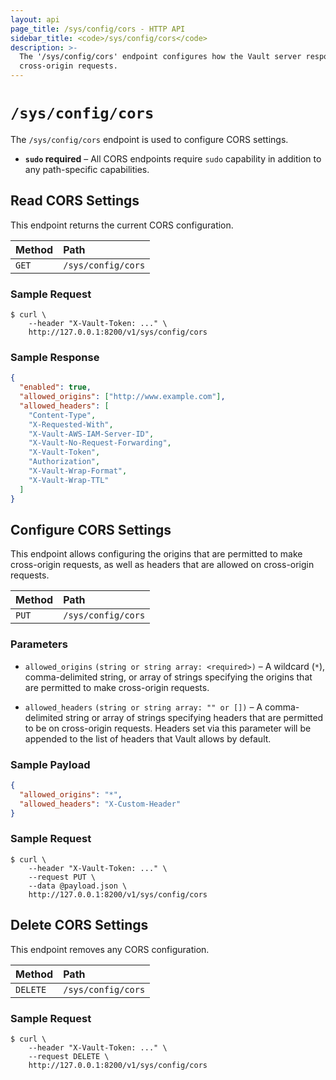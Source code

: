 ```yaml
---
layout: api
page_title: /sys/config/cors - HTTP API
sidebar_title: <code>/sys/config/cors</code>
description: >-
  The '/sys/config/cors' endpoint configures how the Vault server responds to
  cross-origin requests.
---
```


# `/sys/config/cors`

The `/sys/config/cors` endpoint is used to configure CORS settings.

- **`sudo` required** – All CORS endpoints require `sudo` capability in
  addition to any path-specific capabilities.

## Read CORS Settings

This endpoint returns the current CORS configuration.

| Method | Path               |
| :----- | :----------------- |
| `GET`  | `/sys/config/cors` |

### Sample Request

```shell-session
$ curl \
    --header "X-Vault-Token: ..." \
    http://127.0.0.1:8200/v1/sys/config/cors
```

### Sample Response

```json
{
  "enabled": true,
  "allowed_origins": ["http://www.example.com"],
  "allowed_headers": [
    "Content-Type",
    "X-Requested-With",
    "X-Vault-AWS-IAM-Server-ID",
    "X-Vault-No-Request-Forwarding",
    "X-Vault-Token",
    "Authorization",
    "X-Vault-Wrap-Format",
    "X-Vault-Wrap-TTL"
  ]
}
```

## Configure CORS Settings

This endpoint allows configuring the origins that are permitted to make
cross-origin requests, as well as headers that are allowed on cross-origin requests.

| Method | Path               |
| :----- | :----------------- |
| `PUT`  | `/sys/config/cors` |

### Parameters

- `allowed_origins` `(string or string array: <required>)` – A wildcard (`*`), comma-delimited string, or array of strings specifying the origins that are permitted to make cross-origin requests.

- `allowed_headers` `(string or string array: "" or [])` – A comma-delimited string or array of strings specifying headers that are permitted to be on cross-origin requests. Headers set via this parameter will be appended to the list of headers that Vault allows by default.

### Sample Payload

```json
{
  "allowed_origins": "*",
  "allowed_headers": "X-Custom-Header"
}
```

### Sample Request

```shell-session
$ curl \
    --header "X-Vault-Token: ..." \
    --request PUT \
    --data @payload.json \
    http://127.0.0.1:8200/v1/sys/config/cors
```

## Delete CORS Settings

This endpoint removes any CORS configuration.

| Method   | Path               |
| :------- | :----------------- |
| `DELETE` | `/sys/config/cors` |

### Sample Request

```shell-session
$ curl \
    --header "X-Vault-Token: ..." \
    --request DELETE \
    http://127.0.0.1:8200/v1/sys/config/cors
```
